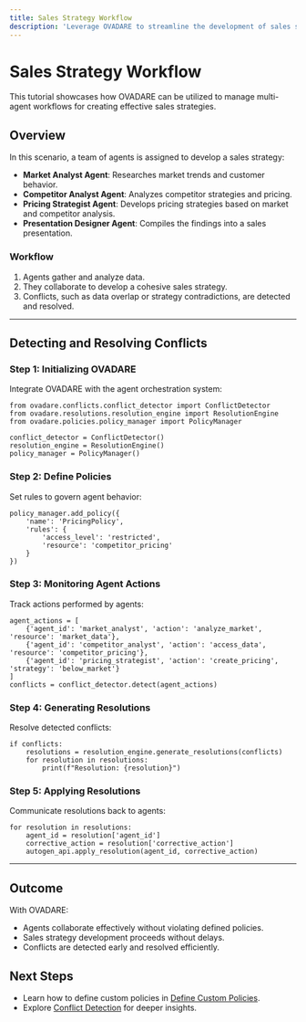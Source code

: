 ```yaml
---
title: Sales Strategy Workflow
description: 'Leverage OVADARE to streamline the development of sales strategies by resolving conflicts between AI agents.'
---
```


# Sales Strategy Workflow

This tutorial showcases how OVADARE can be utilized to manage multi-agent workflows for creating effective sales strategies.

## Overview

In this scenario, a team of agents is assigned to develop a sales strategy:
- **Market Analyst Agent**: Researches market trends and customer behavior.
- **Competitor Analyst Agent**: Analyzes competitor strategies and pricing.
- **Pricing Strategist Agent**: Develops pricing strategies based on market and competitor analysis.
- **Presentation Designer Agent**: Compiles the findings into a sales presentation.

### Workflow

1. Agents gather and analyze data.
2. They collaborate to develop a cohesive sales strategy.
3. Conflicts, such as data overlap or strategy contradictions, are detected and resolved.

---

## Detecting and Resolving Conflicts

### Step 1: Initializing OVADARE

Integrate OVADARE with the agent orchestration system:
```
from ovadare.conflicts.conflict_detector import ConflictDetector
from ovadare.resolutions.resolution_engine import ResolutionEngine
from ovadare.policies.policy_manager import PolicyManager

conflict_detector = ConflictDetector()
resolution_engine = ResolutionEngine()
policy_manager = PolicyManager()
```

### Step 2: Define Policies

Set rules to govern agent behavior:
```
policy_manager.add_policy({
    'name': 'PricingPolicy',
    'rules': {
        'access_level': 'restricted',
        'resource': 'competitor_pricing'
    }
})
```

### Step 3: Monitoring Agent Actions

Track actions performed by agents:
```
agent_actions = [
    {'agent_id': 'market_analyst', 'action': 'analyze_market', 'resource': 'market_data'},
    {'agent_id': 'competitor_analyst', 'action': 'access_data', 'resource': 'competitor_pricing'},
    {'agent_id': 'pricing_strategist', 'action': 'create_pricing', 'strategy': 'below_market'}
]
conflicts = conflict_detector.detect(agent_actions)
```

### Step 4: Generating Resolutions

Resolve detected conflicts:
```
if conflicts:
    resolutions = resolution_engine.generate_resolutions(conflicts)
    for resolution in resolutions:
        print(f"Resolution: {resolution}")
```
### Step 5: Applying Resolutions

Communicate resolutions back to agents:
```
for resolution in resolutions:
    agent_id = resolution['agent_id']
    corrective_action = resolution['corrective_action']
    autogen_api.apply_resolution(agent_id, corrective_action)
```

---

## Outcome

With OVADARE:
- Agents collaborate effectively without violating defined policies.
- Sales strategy development proceeds without delays.
- Conflicts are detected early and resolved efficiently.

## Next Steps

- Learn how to define custom policies in [Define Custom Policies](../how-to-guides/define-custom-policies).
- Explore [Conflict Detection](../core-concepts/conflict-detection) for deeper insights.
